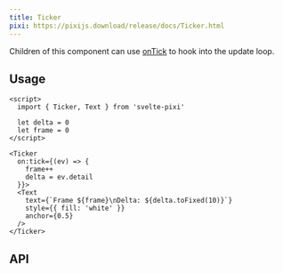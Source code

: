 ```yaml
---
title: Ticker
pixi: https://pixijs.download/release/docs/Ticker.html
---
```


Children of this component can use [onTick](/docs/utilities/on-tick) to hook into the update loop.

## Usage

```svelte live
<script>
  import { Ticker, Text } from 'svelte-pixi'

  let delta = 0
  let frame = 0
</script>

<Ticker
  on:tick={(ev) => {
    frame++
    delta = ev.detail
  }}>
  <Text
    text={`Frame ${frame}\nDelta: ${delta.toFixed(10)}`}
    style={{ fill: 'white' }}
    anchor={0.5}
  />
</Ticker>
```


## API

<ComponentAPI component="Ticker.svelte" />